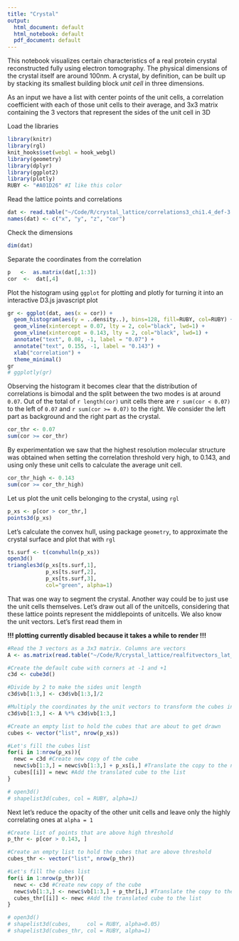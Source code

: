 ```yaml
---
title: "Crystal"
output:
  html_document: default
  html_notebook: default
  pdf_document: default
---
```

This notebook visualizes certain characteristics of a real protein crystal reconstructed fully using electron tomography. The physical dimensions of the crystal itself are around 100nm. A crystal, by definition, can be built up by stacking its smallest building block *unit cell* in three dimensions. 

As an input we have a list with center points of the unit cells, a correlation coefficient with each of those unit cells to their average, and 3x3 matrix containing the 3 vectors that represent the sides of the unit cell in 3D

Load the libraries
```r
library(knitr)
library(rgl)
knit_hooks$set(webgl = hook_webgl)
library(geometry)
library(dplyr)
library(ggplot2)
library(plotly)
RUBY <- "#A01D26" #I like this color
```

Read the lattice points and correlations
```r
dat <- read.table("~/Code/R/crystal_lattice/correlations3_chi1.4_def-3.0_famp0.08.lst")
names(dat) <- c("x", "y", "z", "cor")
```

Check the dimensions
```r
dim(dat)
```
Separate the coordinates from the correlation
```r
p   <-  as.matrix(dat[,1:3])
cor  <-  dat[,4]
```

Plot the histogram using `ggplot` for plotting and plotly for turning it into an interactive D3.js javascript plot 
```r
gr <- ggplot(dat, aes(x = cor)) +
  geom_histogram(aes(y = ..density..), bins=128, fill=RUBY, col=RUBY) +
  geom_vline(xintercept = 0.07, lty = 2, col="black", lwd=1) +
  geom_vline(xintercept = 0.143, lty = 2, col="black", lwd=1) +
  annotate("text", 0.08, -1, label = "0.07") +
  annotate("text", 0.155, -1, label = "0.143") +
  xlab("correlation") +
  theme_minimal()
gr
# ggplotly(gr)
```

Observing the histogram it becomes clear that the distribution of correlations is bimodal and the split between the two modes is at around `0.07`. Out of the total of `r length(cor)` unit cells there are `r sum(cor < 0.07)` to the left of `0.07` and `r sum(cor >= 0.07)` to the right. We consider the left part as background and the right part as the crystal.
```r
cor_thr <- 0.07
sum(cor >= cor_thr)
```

By experimentation we saw that the highest resolution molecular structure was obtained when setting the correlation threshold very high, to 0.143, and using only these unit cells to calculate the average unit cell. 
```r
cor_thr_high <- 0.143
sum(cor >= cor_thr_high)
```

Let us plot the unit cells belonging to the crystal, using `rgl`
```r
p_xs <- p[cor > cor_thr,]
points3d(p_xs)
```

Let's calculate the convex hull, using package `geometry`, to approximate the crystal surface and plot that with `rgl`
```r
ts.surf <- t(convhulln(p_xs))
open3d()
triangles3d(p_xs[ts.surf,1], 
            p_xs[ts.surf,2],
            p_xs[ts.surf,3],
            col="green", alpha=1)
```

That was one way to segment the crystal. Another way could be to just use the unit cells themselves. Let's draw out all of the unitcells, considering that these lattice points represent the middlepoints of unitcells. We also know the unit vectors. Let's first read them in

**!!! plotting currently disabled because it takes a while to render !!!**
```r
#Read the 3 vectors as a 3x3 matrix. Columns are vectors
A <- as.matrix(read.table("~/Code/R/crystal_lattice/realfitvectors_lat_new.lst", nrows = 3))

#Create the default cube with corners at -1 and +1
c3d <- cube3d()

#Divide by 2 to make the sides unit length
c3d$vb[1:3,] <- c3d$vb[1:3,]/2

#Multiply the coordinates by the unit vectors to transform the cubes into general parallelepiped, described by the unit vectors and which represent the unit cells
c3d$vb[1:3,] <- A %*% c3d$vb[1:3,]

#Create an empty list to hold the cubes that are about to get drawn
cubes <- vector("list", nrow(p_xs))

#Let's fill the cubes list
for(i in 1:nrow(p_xs)){
  newc = c3d #Create new copy of the cube
  newc$vb[1:3,] = newc$vb[1:3,] + p_xs[i,] #Translate the copy to the next lattice point
  cubes[[i]] = newc #Add the translated cube to the list
}

# open3d()
# shapelist3d(cubes, col = RUBY, alpha=1)
```

Next let's reduce the opacity of the other unit cells and leave only the highly correlating ones at `alpha = 1`

```r
#Create list of points that are above high threshold
p_thr <- p[cor > 0.143, ]

#Create an empty list to hold the cubes that are above threshold
cubes_thr <- vector("list", nrow(p_thr))

#Let's fill the cubes list
for(i in 1:nrow(p_thr)){
  newc <- c3d #Create new copy of the cube
  newc$vb[1:3,] <- newc$vb[1:3,] + p_thr[i,] #Translate the copy to the next lattice point
  cubes_thr[[i]] <- newc #Add the translated cube to the list
}

# open3d()
# shapelist3d(cubes,     col = RUBY, alpha=0.05)
# shapelist3d(cubes_thr, col = RUBY, alpha=1)
```


<!-- ```{r, eval=FALSE} -->
<!-- #vector representing a plane  -->
<!-- a = A[,1] -->

<!-- rgl.triangles(p_xs[ts.surf[,4:5], 1], p_xs[ts.surf[,4:5], 2], p_xs[ts.surf[,4:5], 3]) -->
<!-- plot3d(p_xs[ts.surf,1], p_xs[ts.surf,2], p_xs[ts.surf,3], col="green", alpha=1) -->
<!-- planes3d(a[1], a[2], a[3], d = d) -->

<!-- mass_center = c(mean(p_xs[ts.surf,1]), mean(p_xs[ts.surf,2]), mean(p_xs[ts.surf,3])) -->
<!-- points3d(p_xs[ts.surf,1] - mass_center[1],  -->
<!--        p_xs[ts.surf,2] - mass_center[2],  -->
<!--        p_xs[ts.surf,3] - mass_center[3], col="green", alpha=1) -->

<!-- a  -->
<!-- x = p_xs[ts.surf[,1]] -->
<!-- d = - a %*% x -->

<!-- sweep(ts_tmp, 1, c(3000, 300, 300)) -->
<!-- ``` -->

